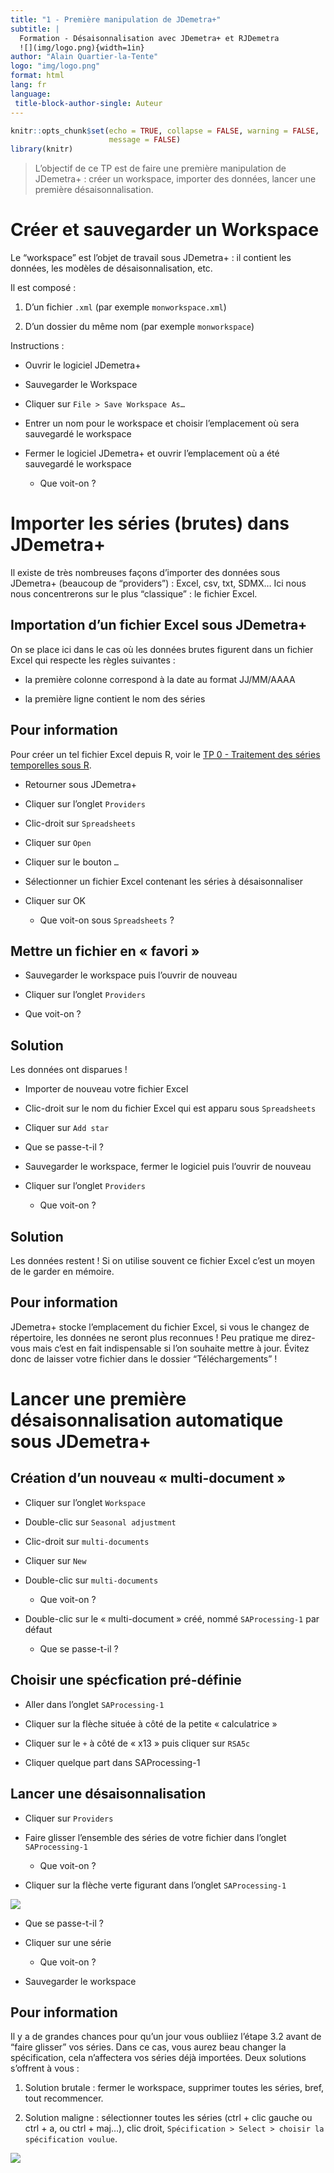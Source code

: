 ```yaml
---
title: "1 - Première manipulation de JDemetra+"
subtitle: |
  Formation - Désaisonnalisation avec JDemetra+ et RJDemetra
  ![](img/logo.png){width=1in}
author: "Alain Quartier-la-Tente"
logo: "img/logo.png"
format: html
lang: fr
language:
 title-block-author-single: Auteur
---
```


```r
knitr::opts_chunk$set(echo = TRUE, collapse = FALSE, warning = FALSE,
                      message = FALSE)
library(knitr)
```

> L'objectif de ce TP est de faire une première manipulation de JDemetra+ : créer un workspace, importer des données, lancer une première désaisonnalisation.

# Créer et sauvegarder un Workspace

Le "workspace" est l'objet de travail sous JDemetra+ : il contient les données, les modèles de désaisonnalisation, etc.

Il est composé :

1.  D'un fichier `.xml` (par exemple `monworkspace.xml`)

2.  D'un dossier du même nom (par exemple `monworkspace`)

Instructions :

-   Ouvrir le logiciel JDemetra+

-   Sauvegarder le Workspace

-   Cliquer sur `File > Save Workspace As…`

-   Entrer un nom pour le workspace et choisir l'emplacement où sera sauvegardé le workspace

-   Fermer le logiciel JDemetra+ et ouvrir l'emplacement où a été sauvegardé le workspace

    -   Que voit-on ?

# Importer les séries (brutes) dans JDemetra+

Il existe de très nombreuses façons d'importer des données sous JDemetra+ (beaucoup de "providers") : Excel, csv, txt, SDMX... Ici nous nous concentrerons sur le plus "classique" : le fichier Excel.

## Importation d'un fichier Excel sous JDemetra+

On se place ici dans le cas où les données brutes figurent dans un fichier Excel qui respecte les règles suivantes :

-   la première colonne correspond à la date au format JJ/MM/AAAA

-   la première ligne contient le nom des séries

::: {.callout-warning}
## Pour information
Pour créer un tel fichier Excel depuis R, voir le [TP 0 - Traitement des séries temporelles sous R](R-0-Traitement_des_series_temporelles.qmd).
:::

-   Retourner sous JDemetra+

-   Cliquer sur l'onglet `Providers`

-   Clic-droit sur `Spreadsheets`

-   Cliquer sur `Open`

-   Cliquer sur le bouton `…`

-   Sélectionner un fichier Excel contenant les séries à désaisonnaliser

-   Cliquer sur OK

    -   Que voit-on sous `Spreadsheets` ?

## Mettre un fichier en « favori »

-   Sauvegarder le workspace puis l'ouvrir de nouveau

-   Cliquer sur l'onglet `Providers`

-   Que voit-on ?

::: {.callout-tip collapse="true"}
## Solution
Les données ont disparues !
:::

-   Importer de nouveau votre fichier Excel

-   Clic-droit sur le nom du fichier Excel qui est apparu sous `Spreadsheets`

-   Cliquer sur `Add star`

-   Que se passe-t-il ?

-   Sauvegarder le workspace, fermer le logiciel puis l'ouvrir de nouveau

-   Cliquer sur l'onglet `Providers`

    -   Que voit-on ?

::: {.callout-tip collapse="true"}
## Solution
Les données restent ! Si on utilise souvent ce fichier Excel c'est un moyen de le garder en mémoire.
:::

::: {.callout-warning}
## Pour information
JDemetra+ stocke l'emplacement du fichier Excel, si vous le changez de répertoire, les données ne seront plus reconnues ! Peu pratique me direz-vous mais c'est en fait indispensable si l'on souhaite mettre à jour. Évitez donc de laisser votre fichier dans le dossier "Téléchargements" !
:::

# Lancer une première désaisonnalisation automatique sous JDemetra+

## Création d'un nouveau « multi-document »

-   Cliquer sur l'onglet `Workspace`

-   Double-clic sur `Seasonal adjustment`

-   Clic-droit sur `multi-documents`

-   Cliquer sur `New`

-   Double-clic sur `multi-documents`

    -   Que voit-on ?

-   Double-clic sur le « multi-document » créé, nommé `SAProcessing-1` par défaut

    -   Que se passe-t-il ?

## Choisir une spécfication pré-définie

-   Aller dans l'onglet `SAProcessing-1`

-   Cliquer sur la flèche située à côté de la petite « calculatrice »

-   Cliquer sur le `+` à côté de « x13 » puis cliquer sur `RSA5c`

-   Cliquer quelque part dans SAProcessing-1

## Lancer une désaisonnalisation

-   Cliquer sur `Providers`

-   Faire glisser l'ensemble des séries de votre fichier dans l'onglet `SAProcessing-1`

    -   Que voit-on ?

-   Cliquer sur la flèche verte figurant dans l'onglet `SAProcessing-1`

![](img/tp1_jd_1.png)

-   Que se passe-t-il ?

-   Cliquer sur une série

    -   Que voit-on ?

-   Sauvegarder le workspace

::: {.callout-warning}
## Pour information
Il y a de grandes chances pour qu'un jour vous oubliiez l'étape 3.2 avant de "faire glisser" vos séries. Dans ce cas, vous aurez beau changer la spécification, cela n'affectera vos séries déjà importées. Deux solutions s'offrent à vous :

1. Solution brutale : fermer le workspace, supprimer toutes les séries, bref, tout recommencer.

2. Solution maligne : sélectionner toutes les séries (ctrl + clic gauche ou ctrl + a, ou ctrl + maj...), clic droit, `Spécification > Select > choisir la spécification voulue`.

![](img/tp1_jd_2.png)
:::
